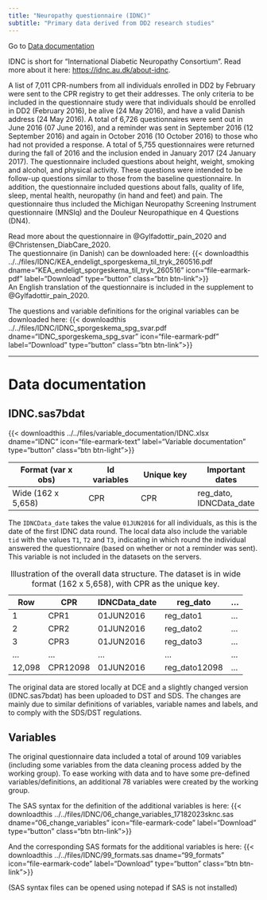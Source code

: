 ```yaml
---
title: "Neuropathy questionnaire (IDNC)"
subtitle: "Primary data derived from DD2 research studies"
---
```


Go to [Data documentation](dd2_idnc.qmd#data-documentation)

IDNC is short for "International Diabetic Neuropathy Consortium". Read more about it here: <https://idnc.au.dk/about-idnc>{target="_blank"}.

A list of 7,011 CPR-numbers from all individuals enrolled in DD2 by February were sent to the CPR registry to get their addresses. The only criteria to be included in the questionnaire study were that individuals should be enrolled in DD2 (February 2016), be alive (24 May 2016), and have a valid Danish address (24 May 2016). A total of 6,726 questionnaires were sent out in June 2016 (07 June 2016), and a reminder was sent in September 2016 (12 September 2016) and again in October 2016 (10 October 2016) to those who had not provided a response. A total of 5,755 questionnaires were returned during the fall of 2016 and the inclusion ended in January 2017 (24 January 2017). The questionnaire included questions about height, weight, smoking and alcohol, and physical activity. These questions were intended to be follow-up questions similar to those from the baseline questionnaire. In addition, the questionnaire included questions about falls, quality of life, sleep, mental health, neuropathy (in hand and feet) and pain. The questionnaire thus included the Michigan Neuropathy Screening Instrument questionnaire (MNSIq) and the Douleur Neuropathique en 4 Questions (DN4).

Read more about the questionnaire in @Gylfadottir_pain_2020 and @Christensen_DiabCare_2020.\
The questionnaire (in Danish) can be downloaded here: {{< downloadthis ../../files/IDNC/KEA_endeligt_sporgeskema_til_tryk_260516.pdf dname="KEA_endeligt_sporgeskema_til_tryk_260516" icon="file-earmark-pdf" label="Download" type="button" class="btn btn-link">}}\
An English translation of the questionnaire is included in the supplement to @Gylfadottir_pain_2020.

The questions and variable definitions for the original variables can be downloaded here:
{{< downloadthis ../../files/IDNC/IDNC_sporgeskema_spg_svar.pdf dname="IDNC_sporgeskema_spg_svar" icon="file-earmark-pdf" label="Download" type="button" class="btn btn-link">}}\

------------------------------------------------------------------------

# Data documentation

## IDNC.sas7bdat

{{< downloadthis ../../files/variable_documentation/IDNC.xlsx dname="IDNC" icon="file-earmark-text" label="Variable documentation" type="button" class="btn btn-light">}}

| Format (var x obs)    | Id variables   | Unique key      | Important dates |
|-----------------------|----------------|-----------------|-----------------|
| Wide (162 x 5,658)    | CPR    | CPR   | reg_dato, IDNCData_date             |


The `IDNCData_date` takes the value `01JUN2016` for all individuals, as this is the date of the first IDNC data round. The local data also include the variable `tid` with the values `T1`, `T2` and `T3`, indicating in which round the individual answered the questionnaire (based on whether or not a reminder was sent). This variable is not included in the datasets on the servers. 

<!-- Af en eller anden grund har JOK ikke inkluderet variablen tid i listen over variable der er med (han har sikkert sine grunde)  -->
<!-- Syntax: "O:\HE_KEA-DATA-RAW0050\Forskermaskiner\DST - projektnr 708637 (SDS FSEID-00006159)\2022-06 - Initial upload (JOK)\juli2022\udtraek\syntax\02 Indlaesning af IDNC.sas" -->
<!-- Oprindelig data: libname DD2 "O:\HE_KEA-DATA-RAW0050\Main Part\data\Created Data Sets\DD2 Cohort\Version 11FEB2022" access=readonly; -->
<!-- Nyt data: libname dataout "O:\HE_KEA-DATA-RAW0050\Til Forskermaskine\juli2022\udtraek\filer_til_tjek"; -->


| Row    | CPR      | IDNCData_date      | reg_dato      | ... |
|--------|----------|----------------|---------------|-----|
| 1      | CPR1     | 01JUN2016     | reg_dato1     | ... |
| 2      | CPR2     | 01JUN2016     | reg_dato2     | ... |
| 3      | CPR3     | 01JUN2016     | reg_dato3     | ... |
| ...    | ...      | ...            | ...           | ... |
| 12,098 | CPR12098 | 01JUN2016 | reg_dato12098 | ... |


: Illustration of the overall data structure. The dataset is in wide format (162 x 5,658), with CPR as the unique key.


The original data are stored locally at DCE and a slightly changed version (IDNC.sas7bdat) has been uploaded to DST and SDS. The changes are mainly due to similar definitions of variables, variable names and labels, and to comply with the SDS/DST regulations. 

## Variables
The original questionnaire data included a total of around 109 variables (including some variables from the data cleaning process added by the working group). To ease working with data and to have some pre-defined variables/definitions, an additional 78 variables were created by the working group.

The SAS syntax for the definition of the additional variables is here: 
{{< downloadthis ../../files/IDNC/06_change_variables_17182023sknc.sas dname="06_change_variables" icon="file-earmark-code" label="Download" type="button" class="btn btn-link">}}\

And the corresponding SAS formats for the additional variables is here: 
{{< downloadthis ../../files/IDNC/99_formats.sas dname="99_formats" icon="file-earmark-code" label="Download" type="button" class="btn btn-link">}}\

(SAS syntax files can be opened using notepad if SAS is not installed)

